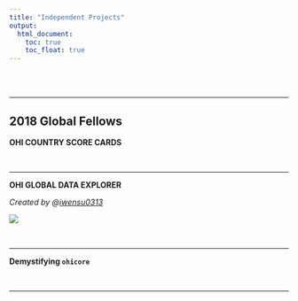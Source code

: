 ```yaml
---
title: "Independent Projects"
output: 
  html_document:
    toc: true
    toc_float: true
---  
```


<br>
<br>

***

## 2018 Global Fellows

**OHI COUNTRY SCORE CARDS**

<br>

***

**OHI GLOBAL DATA EXPLORER**

_Created by @[iwensu0313](https://github.com/iwensu0313)_

[![](images/global-shiny.jpg)](https://iwensu.shinyapps.io/global-dashboard/)

<br>


***

**Demystifying `ohicore`**

<br>

***

<br>
<br>
